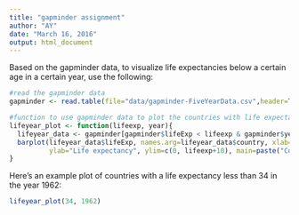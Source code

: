 ```yaml
---
title: "gapminder assignment"
author: "AY"
date: "March 16, 2016"
output: html_document
---
```


Based on the gapminder data, to visualize life expectancies below a certain age in a certain year, use the following:

```r
#read the gapminder data
gapminder <- read.table(file="data/gapminder-FiveYearData.csv",header=TRUE, sep=",")

#function to use gapminder data to plot the countries with life expectancies below a specified age in a specified year
lifeyear_plot <- function(lifeexp, year){
  lifeyear_data <- gapminder[gapminder$lifeExp < lifeexp & gapminder$year==year,]
  barplot(lifeyear_data$lifeExp, names.arg=lifeyear_data$country, xlab="Country", 
          ylab="Life expectancy", ylim=c(0, lifeexp+10), main=paste("Countries with life expectancies less than", lifeexp, "in", year))
}

```

Here's an example plot of countries with a life expectancy less than 34 in the year 1962:

```r
lifeyear_plot(34, 1962)
```
